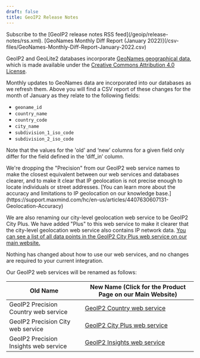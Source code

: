 ```yaml
---
draft: false
title: GeoIP2 Release Notes
---
```


<Alert type="info">
Subscribe to the [GeoIP2 release notes RSS feed](/geoip/release-notes/rss.xml).
</Alert>

<ReleaseNote date="2022-01-10" title="GeoNames Monthly Diff Report January 2022">
[GeoNames Monthly Diff Report (January 2022)](/csv-files/GeoNames-Monthly-Diff-Report-January-2022.csv)

GeoIP2 and GeoLite2 databases incorporate [GeoNames geographical
data](https://www.geonames.org/), which is made available under the [Creative
Commons Attribution 4.0 License](https://creativecommons.org/licenses/by/4.0/).

Monthly updates to GeoNames data are incorporated into our databases as we
refresh them. Above you will find a CSV report of these changes for the month
of January as they relate to the following fields:

- `geoname_id`
- `country_name`
- `country_code`
- `city_name`
- `subdivision_1_iso_code`
- `subdivision_2_iso_code`

Note that the values for the 'old' and ‘new’ columns for a given field only
differ for the field defined in the ‘diff_in’ column.
</ReleaseNote>

<ReleaseNote date="2022-01-10" title="GeoIP2 Precision is now GeoIP2 web service">
We're dropping the "Precision" from our GeoIP2 web service names to make the
closest equivalent between our web services and databases clearer, and to make
it clear that IP geolocation is not precise enough to locate individuals or
street addresses. [You can learn more about the accuracy and limitations to IP
geolocation on our knowledge
base.](https://support.maxmind.com/hc/en-us/articles/4407630607131-Geolocation-Accuracy)

We are also renaming our city-level geolocation web service to be GeoIP2 City
Plus. We have added "Plus" to this web service to make it clearer that the
city-level geolocation web service also contains IP network data. [You can see a
list of all data points in the GeoIP2 City Plus web service on our main
website.](https://www.maxmind.com/en/geoip2-precision-city-service)

Nothing has changed about how to use our web services, and no changes are
required to your current integration.

Our GeoIP2 web services will be renamed as follows:

| Old Name                              | New Name (Click for the Product Page on our Main Website)                                 |
| ------------------------------------- | ----------------------------------------------------------------------------------------- |
| GeoIP2 Precision Country web service  | [GeoIP2 Country web service](https://www.maxmind.com/en/geoip2-precision-country-service) |
| GeoIP2 Precision City web service     | [GeoIP2 City Plus web service](https://www.maxmind.com/en/geoip2-precision-city-service)  |
| GeoIP2 Precision Insights web service | [GeoIP2 Insights web service](https://www.maxmind.com/en/geoip2-precision-insights)       |
</ReleaseNote>
